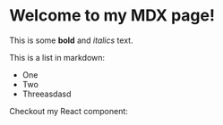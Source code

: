  
# Welcome to my MDX page!
 
This is some **bold** and _italics_ text.
 
This is a list in markdown:
 
- One
- Two
- Threeasdasd
 
Checkout my React component:
 
